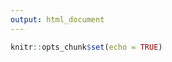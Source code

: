 ```yaml
---
output: html_document 
---
```


```r
knitr::opts_chunk$set(echo = TRUE)
```

```r

```


